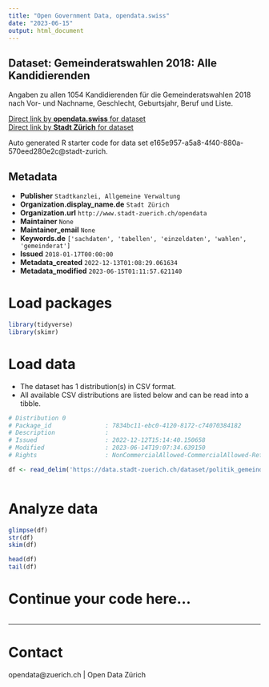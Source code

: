 ```yaml
---
title: "Open Government Data, opendata.swiss"
date: "2023-06-15"
output: html_document
---
```


## Dataset: Gemeinderatswahlen 2018: Alle Kandidierenden

Angaben zu allen 1054 Kandidierenden für die Gemeinderatswahlen 2018 nach Vor- und Nachname, Geschlecht, Geburtsjahr, Beruf und Liste.

[Direct link by **opendata.swiss** for dataset](https://opendata.swiss/de/dataset/gemeinderatswahlen-2018-alle-kandidierenden1)<br>
[Direct link by **Stadt Zürich** for dataset](https://data.stadt-zuerich.ch/dataset/politik_gemeinderatswahlen_2018_kandidierende)

Auto generated R starter code for data set e165e957-a5a8-4f40-880a-570eed280e2c@stadt-zurich.

## Metadata

- **Publisher** `Stadtkanzlei, Allgemeine Verwaltung`
- **Organization.display_name.de** `Stadt Zürich`
- **Organization.url** `http://www.stadt-zuerich.ch/opendata`
- **Maintainer** `None`
- **Maintainer_email** `None`
- **Keywords.de** `['sachdaten', 'tabellen', 'einzeldaten', 'wahlen', 'gemeinderat']`
- **Issued** `2018-01-17T00:00:00`
- **Metadata_created** `2022-12-13T01:08:29.061634`
- **Metadata_modified** `2023-06-15T01:11:57.621140`


# Load packages

```r

library(tidyverse)
library(skimr)

```

# Load data

-   The dataset has 1 distribution(s) in CSV format.
-   All available CSV distributions are listed below and can be read into a tibble.

```r

# Distribution 0
# Package_id               : 7834bc11-ebc0-4120-8172-c74070384182
# Description              : 
# Issued                   : 2022-12-12T15:14:40.150658
# Modified                 : 2023-06-14T19:07:34.639150
# Rights                   : NonCommercialAllowed-CommercialAllowed-ReferenceNotRequired

df <- read_delim('https://data.stadt-zuerich.ch/dataset/politik_gemeinderatswahlen_2018_kandidierende/download/gemeinderatswahlen_2018_kandidierende.csv')



```

# Analyze data

```r

glimpse(df)
str(df)
skim(df)

head(df)
tail(df)

```

# Continue your code here...

```r

```

------------------------------------------------------------------------

# Contact

opendata@zuerich.ch | Open Data Zürich
